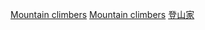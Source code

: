 {{Categories by country|nocat}}

[[Category:按國籍分類|Mountain climbers]]
[[Category:各國職業人物|Mountain climbers]]
[[Category:登山家|]]